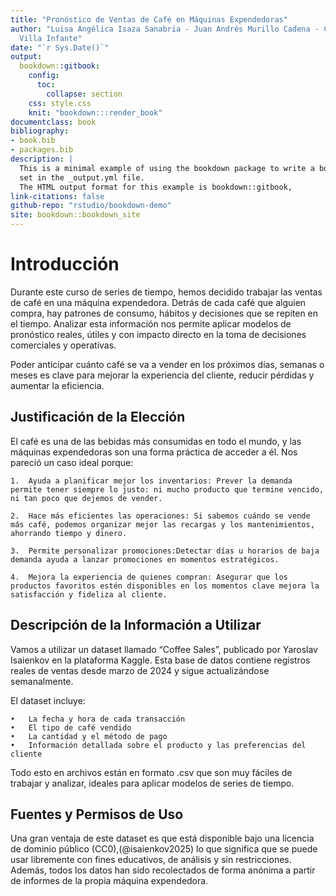 ```yaml
--- 
title: "Pronóstico de Ventas de Café en Máquinas Expendedoras"
author: "Luisa Angélica Isaza Sanabria - Juan Andrés Murillo Cadena - Carlos Fabián
  Villa Infante"
date: "`r Sys.Date()`"
output: 
  bookdown::gitbook:
    config:
      toc:
        collapse: section
    css: style.css
    knit: "bookdown:::render_book"
documentclass: book
bibliography:
- book.bib
- packages.bib
description: |
  This is a minimal example of using the bookdown package to write a book.
  set in the _output.yml file.
  The HTML output format for this example is bookdown::gitbook,
link-citations: false
github-repo: "rstudio/bookdown-demo"
site: bookdown::bookdown_site
---
```


# Introducción

Durante este curso de series de tiempo, hemos decidido trabajar las ventas de café en una máquina expendedora. Detrás de cada café que alguien compra, hay patrones de consumo, hábitos y decisiones que se repiten en el tiempo. Analizar esta información nos permite aplicar modelos de pronóstico reales, útiles y con impacto directo en la toma de decisiones comerciales y operativas.

Poder anticipar cuánto café se va a vender en los próximos días, semanas o meses es  clave para mejorar la experiencia del cliente, reducir pérdidas y aumentar la eficiencia.

## Justificación de la Elección

El café es una de las bebidas más consumidas en todo el mundo, y las máquinas expendedoras son una forma práctica de acceder a él. Nos pareció un caso ideal porque:


	1.	Ayuda a planificar mejor los inventarios: Prever la demanda permite tener siempre lo justo: ni mucho producto que termine vencido, ni tan poco que dejemos de vender.

	2.	Hace más eficientes las operaciones: Si sabemos cuándo se vende más café, podemos organizar mejor las recargas y los mantenimientos, ahorrando tiempo y dinero.

	3.	Permite personalizar promociones:Detectar días u horarios de baja demanda ayuda a lanzar promociones en momentos estratégicos.

	4.	Mejora la experiencia de quienes compran: Asegurar que los productos favoritos estén disponibles en los momentos clave mejora la satisfacción y fideliza al cliente.


## Descripción de la Información a Utilizar

Vamos a utilizar un dataset llamado “Coffee Sales”, publicado por Yaroslav Isaienkov en la plataforma Kaggle. Esta base de datos contiene registros reales de ventas desde marzo de 2024 y sigue actualizándose semanalmente.

El dataset incluye:

	•	La fecha y hora de cada transacción
	•	El tipo de café vendido
	•	La cantidad y el método de pago
	•	Información detallada sobre el producto y las preferencias del cliente

Todo esto en archivos están en formato .csv que son muy fáciles de trabajar y analizar, ideales para aplicar modelos de series de tiempo.

## Fuentes y Permisos de Uso

Una gran ventaja de este dataset es que está disponible bajo una licencia de dominio público (CC0),(@isaienkov2025) lo que significa que se puede usar libremente con fines educativos, de análisis y sin restricciones. Además, todos los datos han sido recolectados de forma anónima a partir de informes de la propia máquina expendedora.



